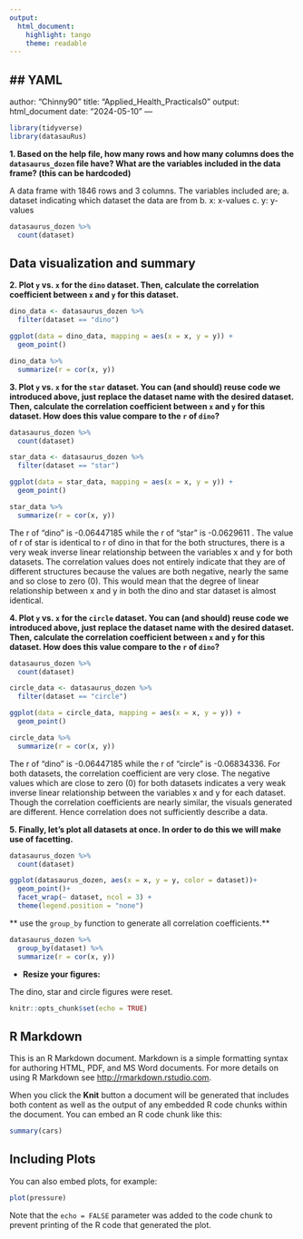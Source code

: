 ```yaml
---
output: 
  html_document: 
    highlight: tango
    theme: readable
---
```

## YAML
---
author: "Chinny90"
title: "Applied_Health_Practicals0"
output: html_document
date: "2024-05-10"
---


```r
library(tidyverse) 
library(datasauRus)
```

**1. Based on the help file, how many rows and how many columns does the `datasaurus_dozen` file have? What are the variables included in the data frame? (this can be hardcoded)**

A data frame with 1846 rows and 3 columns. The variables included are;
a. dataset indicating which dataset the data are from
b. x: x-values
c. y: y-values

```r
datasaurus_dozen %>%
  count(dataset)
```

## Data visualization and summary
**2. Plot `y` vs. `x` for the `dino` dataset. Then, calculate the correlation coefficient between `x` and `y` for this dataset.**
```r
dino_data <- datasaurus_dozen %>%
  filter(dataset == "dino")

```

```r
ggplot(data = dino_data, mapping = aes(x = x, y = y)) +
  geom_point()
```
```r
dino_data %>%
  summarize(r = cor(x, y))
```
**3. Plot `y` vs. `x` for the `star` dataset. You can (and should) reuse code we introduced above, just replace the dataset name with the desired dataset. Then, calculate the correlation coefficient between `x` and `y` for this dataset. How does this value compare to the `r` of `dino`?**


```r
datasaurus_dozen %>%
  count(dataset)
```
```r
star_data <- datasaurus_dozen %>%
  filter(dataset == "star")

```

```r
ggplot(data = star_data, mapping = aes(x = x, y = y)) +
  geom_point()
```
```r
star_data %>%
  summarize(r = cor(x, y))
```
The r of "dino" is -0.06447185	while the r of "star" is -0.0629611	. The value of r of star is identical to r of dino in that for the both structures, there is a very weak inverse linear relationship between the variables x and y for both datasets. The correlation values does not entirely indicate that they are of different structures because the values are both negative, nearly the same and so close to zero (0). This would mean that the degree of linear relationship between x and y in both the dino and star dataset is almost identical.


**4. Plot `y` vs. `x` for the `circle` dataset. You can (and should) reuse code we introduced above, just replace the dataset name with the desired dataset. Then, calculate the correlation coefficient between `x` and `y` for this dataset. How does this value compare to the `r` of `dino`?**

```r
datasaurus_dozen %>%
  count(dataset)
```
```r
circle_data <- datasaurus_dozen %>%
  filter(dataset == "circle")

```

```r
ggplot(data = circle_data, mapping = aes(x = x, y = y)) +
  geom_point()
```

```r
circle_data %>%
  summarize(r = cor(x, y))
```
The r of "dino" is -0.06447185 while the r of "circle" is -0.06834336. For both datasets, the correlation coefficient are very close. The negative values which are close to zero (0) for both datasets indicates a very weak inverse linear relationship between the variables x and y for each dataset. Though the correlation coefficients are nearly similar, the visuals generated are different. Hence correlation does not sufficiently describe a data.

**5. Finally, let's plot all datasets at once. In order to do this we will make use of facetting.**


```r
datasaurus_dozen %>%
  count(dataset)
```

```r
ggplot(datasaurus_dozen, aes(x = x, y = y, color = dataset))+
  geom_point()+
  facet_wrap(~ dataset, ncol = 3) +
  theme(legend.position = "none")
```

** use the `group_by` function to generate all correlation coefficients.**

```r
datasaurus_dozen %>%
  group_by(dataset) %>%
  summarize(r = cor(x, y))
```
- **Resize your figures:** 

The dino, star and circle figures were reset. 




```r
knitr::opts_chunk$set(echo = TRUE)
```

## R Markdown

This is an R Markdown document. Markdown is a simple formatting syntax for authoring HTML, PDF, and MS Word documents. For more details on using R Markdown see <http://rmarkdown.rstudio.com>.

When you click the **Knit** button a document will be generated that includes both content as well as the output of any embedded R code chunks within the document. You can embed an R code chunk like this:

```r
summary(cars)
```

## Including Plots

You can also embed plots, for example:

```r
plot(pressure)
```

Note that the `echo = FALSE` parameter was added to the code chunk to prevent printing of the R code that generated the plot.
